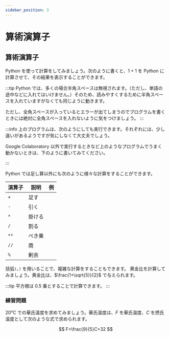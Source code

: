 ```yaml
---
sidebar_position: 3
---
```



# 算術演算子

## 算術演算子

Python を使って計算をしてみましょう。次のように書くと、$1+1$ を Python に計算させて、その結果を表示することができます。

<ViewSource path="/expressions/sum.ipynb" />

:::tip
Python では、多くの場合半角スペースは無視されます。（ただし、単語の途中などに入れてはいけません。）そのため、読みやすくするために半角スペースを入れていますがなくても同じように動きます。

ただし、全角スペースが入っているとエラーが出てしまうのでプログラムを書くときには絶対に全角スペースを入れないように気をつけましょう。
:::

:::info
上のプログラムは、次のようにしても実行できます。それぞれには、少し違いがあるようですが気にしなくて大丈夫でしょう。

Google Colaboratory 以外で実行するときなど上のようなプログラムでうまく動かないときは、下のように書いてみてください。

<ViewSource path="/expressions/sum2.ipynb" />
:::

Python では足し算以外にも次のように様々な計算をすることができます。

| 演算子 | 説明   | 例                                                 |
| ------ | ------ | -------------------------------------------------- |
| `+`    | 足す   | <ViewSource path="/expressions/sum.ipynb" />       |
| `-`    | 引く   | <ViewSource path="/expressions/sub.ipynb" />       |
| `*`    | 掛ける | <ViewSource path="/expressions/multi.ipynb" />     |
| `/`    | 割る   | <ViewSource path="/expressions/div.ipynb" />       |
| `**`   | べき乗 | <ViewSource path="/expressions/exp.ipynb" />       |
| `//`   | 商     | <ViewSource path="/expressions/quotient.ipynb" />  |
| `%`    | 剰余   | <ViewSource path="/expressions/remainder.ipynb" /> |

括弧`(`、`)` を用いることで、複雑な計算をすることもできます。
黄金比を計算してみましょう。黄金比は、$\frac{1+\sqrt{5}}{2}$ で与えられます。

<ViewSource path="/expressions/golden-ratio.ipynb" />

:::tip
平方根は 0.5 乗とすることで計算できます。
:::

### 練習問題

20℃ での華氏温度を求めてみましょう。華氏温度は、$F$ を華氏温度、$C$ を摂氏温度として次のような式で求められます。

$$
F=\frac{9}{5}C+32
$$

<Answer>
  <ViewSource path="/expressions/fahrenheit.ipynb" />
</Answer>
